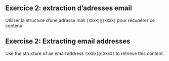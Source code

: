 ::: {.content-visible when-profile="fr"}
:::: {.callout-tip}
## Exercice 2: extraction d'adresses email

Utiliser la structure d'une adresse mail `[XXXX]@[XXXX]` pour récupérer 
ce contenu

::::
:::

::: {.content-visible when-profile="en"}
:::: {.callout-tip}
## Exercise 2: Extracting email addresses

Use the structure of an email address `[XXXX]@[XXXX]` to retrieve this content.

::::
:::
